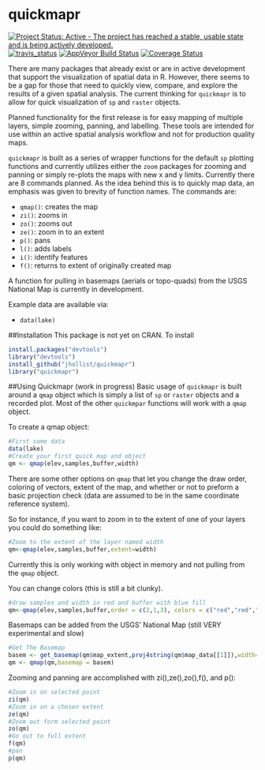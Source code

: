 quickmapr
=========

[![Project Status: Active - The project has reached a stable, usable state and is being actively developed.](http://www.repostatus.org/badges/0.1.0/active.svg)](http://www.repostatus.org/#active)  [![travis_status](https://travis-ci.org/jhollist/quickmapr.svg)](https://travis-ci.org/jhollist/quickmapr)  [![AppVeyor Build Status](https://ci.appveyor.com/api/projects/status/github/jhollist/quickmapr?branch=master)](https://ci.appveyor.com/project/jhollist/quickmapr) [![Coverage Status](https://img.shields.io/coveralls/jhollist/quickmapr.svg)](https://coveralls.io/r/jhollist/quickmapr?branch=master)

There are many packages that already exist or are in active development that support the visualization of spatial data in R.  However, there seems to be a gap for those that need to quickly view, compare, and explore the results of a given spatial analysis. The current thinking for `quickmapr` is to allow for quick visualization of `sp` and `raster` objects. 

Planned functionality for the first release is for easy mapping of multiple layers, simple zooming, panning, and labelling.  These tools are intended for use within an active spatial analysis workflow and not for production quality maps.

`quickmapr` is built as a series of wrapper functions for the default `sp` plotting functions and currently utilizes either the `zoom` packages for zooming and panning or simply re-plots the maps with new x and y limits. Currently there are 8 commands planned.  As the idea behind this is to quickly map data, an emphasis was given to brevity of function names.  The commands are:

- `qmap()`: creates the map
- `zi()`: zooms in
- `zo()`: zooms out
- `ze()`: zoom in to an extent
- `p()`: pans
- `l()`: adds labels
- `i()`: identify features
- `f()`: returns to extent of originally created map

A function for pulling in basemaps (aerials or topo-quads) from the USGS National Map is currently in development.

Example data are available via:

- `data(lake)`

##Installation
This package is not yet on CRAN.  To install

```r
install.packages("devtools")
library("devtools")
install_github("jhollist/quickmapr")
library("quickmapr")
```

##Using Quickmapr (work in progress)
Basic usage of `quickmapr` is built around a `qmap` object which is simply a list of `sp` or `raster` objects and a recorded plot.  Most of the other `quickmpar` functions will work with a `qmap` object.

To create a qmap object:

```r
#First some data
data(lake)
#Create your first quick map and object
qm <- qmap(elev,samples,buffer,width)
```

There are some other options on `qmap` that let you change the draw order, coloring of vectors, extent of the map, and whether or not to preform a basic projection check (data are assumed to be in the same coordinate reference system).

So for instance, if you want to zoom in to the extent of one of your layers you could do something like:

```r
#Zoom to the extent of the layer named width
qm<-qmap(elev,samples,buffer,extent=width)
```

Currently this is only working with object in memory and not pulling from the `qmap` object.  

You can change colors (this is still a bit clunky).

```r
#draw samples and width in red and buffer with blue fill
qm<-qmap(elev,samples,buffer,order = c(2,1,3), colors = c("red","red","blue"), fill=TRUE)
```

Basemaps can be added from the USGS' National Map (still VERY experimental and slow)

```r
#Get The Basemap
basem <- get_basemap(qm$map_extent,proj4string(qm$map_data[[1]]),width=1000)
qm <- qmap(qm,basemap = basem)
```

Zooming and panning are accomplished with zi(),ze(),zo(),f(), and p():

```r
#Zoom in on selected point
zi(qm)
#Zoom in on a chosen extent
ze(qm)
#Zoom out form selected point
zo(qm)
#Go out to full extent
f(qm)
#pan
p(qm)
```
